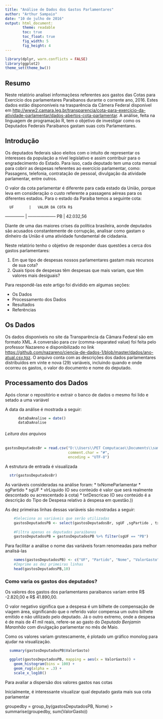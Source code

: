 ---
title: "Análise de Dados dos Gastos Parlamentares"
author: "Arthur Sampaio"
date: "10 de julho de 2016"
output: html_document:
        theme: readable
        toc: true
        toc_float: true
        fig_width: 5
        fig_height: 4
---
```{r}
library(dplyr, warn.conflicts = FALSE)
library(ggplot2)
theme_set(theme_bw())
```

## Resumo

Neste relatório analisei informaçõess referentes aos gastos das Cotas para Exercício dos parlamentares Paraibanos durante o corrente ano, 2016. Estes dados estão dispononíveis na trasparência da Câmera Federal disponível em <http://www2.camara.leg.br/transparencia/cota-para-exercicio-da-atividade-parlamentar/dados-abertos-cota-parlamentar>. A análise, feita na linguagem de programação R, tem o objetivo de investigar como os Deputados Federais Paraibanos gastam suas cots Parlamentares.  


## Introdução 

Os deputados federais sãoo eleitos com o intuito de representar os interesses da população a nível legislativo e assim contribuir para o engradecimento do Estado. Para isso, cada deputado tem uma cota mensal para cobrir as despesas referentes ao exercício parlamentar, como: Passagens, telefonia, contratação de pessoal, divulgação da atividade parlamentar, entre outros.  

O valor da cota parlamentar é diferente para cada estado da União, porque leva em consideração o custo referente a passagens aéreas para os diferentes estados. Para o estado da Paraiba temos a seguinte cota: 

      UF       |   VALOR DA COTA R$
-------------- | --------------------
      PB       |      42.032,56


Diante de uma das maiores crises da política brasileira, aonde deputados são acusados constantemente de corrupção, analisar como gastam o dinheiro da União é uma atividade fundamental de cidadania. 

Neste relatório tenho o objetivo de responder duas questões a cerca dos gastos parlamentares:

1. Em que tipo de despesas nossos parlamentares gastam mais recursos de sua cota?
2. Quais tipos de despesas têm despesas que mais variam, que têm valores mais desiguais?

Para respondê-las este artigo foi dividido em algumas seções: 

* Os Dados
* Processamento dos Dados
* Resultados
* Referências 

##  Os Dados 

Os dados disponíveis no site da Transparência da Câmara Federal são em formato XML. A conversão para _csv_ (comma-separated value) foi feita pelo professor Nazareno e disponibilizado no link <https://github.com/nazareno/ciencia-de-dados-1/blob/master/dados/ano-atual.csv.tgz>. O arquivo conta com as descrições dos dados parlamentares distribuídos em vinte e nova (29) variáveis, incluindo quando e onde ocorreu os gastos, o valor do documento e nome do deputado.

## Processamento dos Dados

Após clonar o repositório e extrair o banco de dados o mesmo foi lido e setado a uma variável 

A data da análise é mostrada a seguir: 
```{r}
      dataDaAnalise = date()
      dataDaAnalise
```


###### Leitura dos arquivos
```{r}
gastosDeputadosBr = read.csv("D:\\Users\\PET Computacao\\Documents\\sampaio\\DataAnalysisI\\gastosDeputados\\ano-atual.csv",
                             comment.char = "#",
                             encoding = "UTF-8")
```

A estrutura de entrada é visualizada

```{r}
  str(gastosDeputadosBr)
```

As variáveis consideradas na análise foram:
* txNomeParlamentar
* sgPartido
* sgUF
* vlrLiquido (O seu conteúdo é valor que será realmente descontado ou acrescentado à cota)
* txtDescricao (O seu conteúdo é a descrição do Tipo de Despesa relativo à despesa em questão.))

As dez primeiras linhas dessas variáveis são mostradas a seguir: 

```{r}
    #Seleciona as variáveis que serão utilizadas
    gastosDeputadosPB <- select(gastosDeputadosBr, sgUF ,sgPartido , txNomeParlamentar, vlrLiquido, txtDescricao, numMes)
    
    #Filtra apenas os deputados paraibanos
    gastosDeputadosPB = gastosDeputadosPB %>% filter(sgUF == "PB")
```

Para facilitar a análise o nome das variáveis foram renomeadas para melhor analisá-las

```{r}
    names(gastosDeputadosPB) <- c("UF", "Partido", "Nome", "ValorGasto", "Descricao", "Mes")
    #Imprime as dez primeiras linhas  
    head(gastosDeputadosPB,10)
```

### Como varia os gastos dos deputados? 

Os valores dos gastos dos parlamentares paraibanos variam entre R$ -2.820,00 e R$ 41.890,00. 

O valor negativo significa que a despesa é um bilhete de compensação de viagem área, significando que o referido valor compensa um outro bilhete emitido e não utilizado pelo deputado. Já o outro extremo, onde a despesa é de mais de 41 mil reais, refere-se ao gasto do _Deputado Benjamin Maranhão_ com divulgação parlamentar no mês de Maio.   

Como os valores variam grotescamente, é plotado um gráfico monolog para ajudar na visualização. 

```{r}
  summary(gastosDeputadosPB$ValorGasto)

  ggplot(gastosDeputadosPB, mapping = aes(x = ValorGasto)) + 
    geom_histogram(bins = 100) + 
    geom_rug(alpha = .3) +
    scale_x_log10()
```

Para avaliar a dispersão dos valores gastos nas cotas

Inicialmente, é interessante visualizar qual deputado gasta mais sua cota parlamentar 

groupedby = group_by(gastosDeputadosPB, Nome)
> summarise(groupedby, sum(ValorGasto))